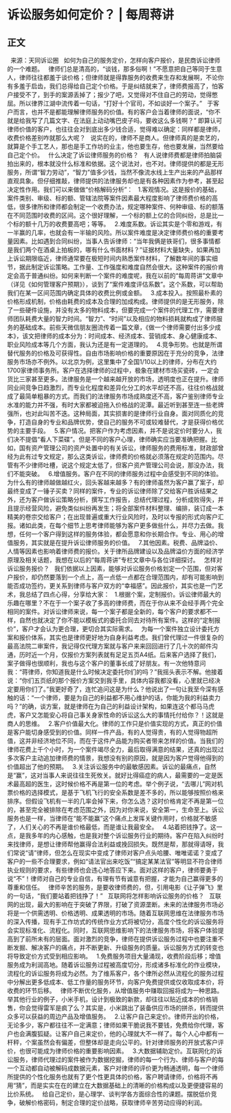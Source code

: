 # 诉讼服务如何定价？ | 每周蒋讲
## 正文
 
来源：天同诉讼圈
 
如何为自己的服务定价，怎样向客户报价，是民商诉讼律师的一个难题。
 
律师们总是清高的，“谈钱，那多俗啊！”不愿意把自己等同于生意人，律师往往都羞于谈价格；但律师就是得靠服务的收费来生存和发展啊，不论你有多羞于启齿，我们总得给自己定个价格。于是纠结就来了，律师费报高了，怕客户接受不了，到手的案源丢掉了；报少了吧，又觉得对不住自己的劳动，觉得憋屈。所以律界江湖中流传着一句话，“打好十个官司，不如谈好一个案子。”
 
于客户而言，也并不是都能理解律师服务的价值。有的客户会当着律师的面说，“你不就是给我写了几篇文字、在法庭上动动嘴巴皮子吗，要收这么多钱啊？” 即算认可律师价值的客户，也往往会对到底出多少钱合适，觉得难以确定：同样都是律师，收费价格差别咋就那么大呢？
 
说实在的，律师不是商人。但律师真的是卖艺的，就算是个手工艺人，那也是手工作坊的业主，他也要生存，他也要发展，当然要给自己定个价。
 
什么决定了诉讼律师服务的价格？
 
有人说律师费都是律师拍脑袋拍出来的，根本就没什么标准和依据。这个说法对，也不对。律师提供的都是无形服务，所谓“智力劳动”，“智力”值多少钱，当然不像流水线上生产出来的产品那样直观具象。但仔细推敲，律师提供的法律服务却也是有各种因素作为参考，甚至起决定性作用。我们可以来做做“价格解码分析”：
 
1.客观情况。这是报价的基础，案件类别、审级、标的额、管辖法院等案件因素最大程度影响了律师费价格的高低，很多律所和律师都会制定一个收费办法，规定哪种案件、何种审级、标的额落在不同范围时收费的区间。这个很好理解，一个标的额上亿的合同纠纷，总是比一个标的额十几万的收费要高吧；等等。
 
2.难度系数。诉讼其实是个零和游戏，有一半赢的几率，也就会有一半输的风险。所以案件难度是决定律师费价格的重要考量因素。比如遇到合同纠纷，当事人告诉律师：“当年我俩是铁哥们，很多事情都是我们两个在酒桌上拍板的，哪有什么书面材料？”证据材料大量缺失，如果再加上诉讼期限临近，律师通常要在极短时间内熟悉案件材料，了解数年间的事实细节，据此制定诉讼策略。工作量、工作强度和难度自然会很大。这种案件的报价肯定会高于普通纠纷。如何来判断一个案件的难度呢，我在以前的“每周蒋讲”文章中（详见《如何管理客户预期》），谈到了“案件难度评估系数”。这个系数，可以帮助我们在某一区间范围内确定具体的收费比例或金额。
 
3.成本投入。按照最朴素的价格形成机制，价格由耗费的成本及合理的加成构成。律师提供的是无形服务，除了一些硬件设施，并没有太多的物料成本，但要完成一个案件的代理工作，需要律师团队耗费大量的智力时间。“智力”、“时间”以及相应的物料损耗就构成了律师服务的基础成本。前些天微信朋友圈流传着一篇文章，《做一个律师需要付出多少成本》，该文把律师的成本分为：时间成本、经济成本、营销成本、身心健康成本、职业风险成本等几个方面，我认为还是有一定道理的。
 
4.竞争形势。也就是所谓替代服务的价格及可获得性。自由市场影响价格的重要原因在于充分的竞争，法律服务市场亦不例外。以北京为例，这里集中了全国1/10以上的律师，分布在大约1700家律师事务所。客户在选择律师的过程中，极象在建材市场买瓷砖，一定会货比三家甚至更多。法律服务是一个越来越开放的市场，透明度也正在提升。律师同业间竞争日趋激烈，而专业化程度和差异化分工的水平却还不高，往往价格战就成了最简单粗暴的方式。而我们的法律服务市场成熟度还不高，客户鉴别律师专业水准的能力并不强，有时大家都被迫拖入价格战的泥潭。最近听到甚至连一些老牌强所，也对此叫苦不迭。这种局面，其实损害的是律师行业自身。面对同质化的竞争，打造自身的专业和品牌优势，使自己的服务不可或较难替代，才是获得价格优势的主要手段。
 
5.客户情况。把客户作为考虑因素，并不是说定价时要分人，我们决不提倡“看人下菜碟”。但是不同的客户心理，律师确实应当要准确把握。比如，国有资产管理公司的资产处置中的有关诉讼，律师服务的费用标准，财政部曾经为此有过专文规定，那么这类诉讼，律师费的价格就必须落在规定的范围内。尽管有不少律师吐槽，说这个规定太低了，但客户资产管理公司会说，那没办法，我们不能突破。
 
6.增值服务。客户在不同的律师服务过程中会感受到不同的体验。为什么有的律师越做越红火，回头客越来越多？有的律师虽然为客户赢了案子，却最终变成了一锤子买卖？同样的案件，专业的诉讼律师除了交给客户胜诉结果之外，还为客户做诉讼策略分析，撰写工作报告，总结代理过程，分析成败得失，并且提示经营风险，避免类似纠纷再发生；将全部案件材料整理、编排，装订成一本精美的卷宗交给客户；在出现普遍或重大行业风险时，及时以专报的形式向客户汇报。诸如此类，在每个细节上思考律师能够为客户更多做些什么，并尽力去做。我想，任何一个客户得到这样的服务体验，都会愿意和你长期合作。专业、用心的增值服务，其实就是在提升诉讼律师服务的价值。
 
7.其他因素。税费、品牌溢价、人情等因素也影响着律师费的报价。关于律所品牌建设以及品牌溢价方面的经济学原理及相关话题，我想在以后的“每周蒋讲”专栏文章中与各位详细探讨。
 
怎样对诉讼服务报价？
 
我们依据以上因素，能够对诉讼服务价格划定一个范围，但对客户报价，却仍然要落到一个点上，高一点低一点都在合理范围内，却有可能影响到能否成功签约，更关系到律师与客户双方的“幸福感”。因此报价，其实也是一门艺术，我总结了四点心得，分享给大家：
 
1.根据个案，定制报价。诉讼律师最大的乐趣在哪里？不在于一个案子收了多高的律师费，而在于你从来不会经手两个完全相同的案件。对诉讼律师来说，每一个案子都是全新的，每个客户的要求都不一样，自然也就决定了你不能以模板式的委托合同去对待所有案件。这样的“定制报价”，客户才会认为更合理，更切合其实际需求。
 
为每一个案件独立设计委托方案和报价体系，其实也是律师更好地为自身利益考虑。我们曾代理过一件很复杂的最高法院二审案件，我记得仅代理方案就与客户来来回回进行了几十次的邮件沟通，历时近一个月，仅报价方案列表就有足足五页A4纸。后来客户选择了我们，案子做得也很顺利，我也与这个客户的董事长成了好朋友。有一次他特意问我：“蒋律师，你知道我是什么时候决定委托你们的吗？”我摇头表示不解。他接着说：“你们五页纸的那个报价方案交到我手里，具体内容我都没看，心里就已经决定要用你们了。”我更好奇了，连忙追问这是为什么？他说出了一句让我至今深有感触的话：“一个律师，要是为自己的利益都不用心维护的话，你能为我的利益卖力吗？”的确，谈方案，就是律师在为自己的利益设计架构，如果连这个都马马虎虎，客户又怎能安心将自己事关身家性命的诉讼这么大的事情托付给你？！这就是商人的思维。
 
2.客户价值最大化。律师的工作只是价值实现的方式，真正的价值是客户能切身感受到的价值。同样一件产品，有的人觉得贵，有的人觉得物超所值，这并非经济地位不同，而在于这件产品能为购买者带来怎样的价值。当我们的律师花费上千个小时，为一个案件竭尽全力，最后取得满意的结果，还真的出现过多次客户主动追加律师费的情景，我想没有别的原因，就是因为客户觉得他得到的价值超出了他的预期。
 
3.关注诉讼服务中的最敏感因素。诉讼的最痛点，自然是“赢”，这对当事人来说往往生死攸关。就好比得癌症的病人，最需要的一定是医术最高超的医生，这时候价格不再是第一位的考虑。举个例子说，“去哪儿”网对机票价格的选择模式，是基于飞机飞行的安全系数是差不多的，所以能够按照价格来排序。但假设飞机有一半的几率会掉下来，你怎么选？这时价格肯定不再是第一位的，甚至完全被排除在考虑范围之外，因为对你来说，安全第一，生命至上。诉讼服务也是一样，当律师在“能不能赢”这个痛点上发挥关键作用时，价格就不敏感了，人们关心的不再是谁价格最低，而是谁让我最安全。
 
4.站着把钱挣了。这一点，是我多年的内心感触，也是我对整个诉讼服务行业的期待。客户在陷入纠纷时来找律师，是想让律师帮他赢得合法利益或挽回损失。既然是帮，那就得请呀，我们常说“请”律师，但怎么在现实中变成了律师对客户点头哈腰、唯唯诺诺？变成了客户的一些不合理要求，例如“请法官出来吃饭”“搞定某某法官”等明显不符合律师执业规则的要求，有些律师也会违心地答应下来。面对这样的客户，律师要勇于说“不”！律师对自己的专业自信，有理有节有诚意有把握，才能为自己赢得更多的尊重和信任。
 
律师辛苦的服务，是要收律师费的，但，引用电影《让子弹飞》里的一句话，“我们要站着把钱挣了！”
 
互联网将怎样影响诉讼服务的价格？
 
互联网的出现，最大的影响在于突破了界限，打破了资源垄断。未来的法律服务市场必将是一个供需透明、价格透明、成果透明的市场。随着互联网思维在法律服务市场的深入传播，现有手工作坊式的传统作业方式将被切分，高度个性化的诉讼服务将会实现标准化、流程化。同时，互联网思维影响下的法律服务市场，将客户体验提高到了前所未有的层面。面对激烈的竞争，律师在提供诉讼服务过程中也要注重不断发掘、解决客户的痛点，并不断更新、升级服务的质量。诉讼服务方式的转变也将导致定价方式受到相应影响。
 
1.免费服务项目大量涌现，收费阶段后移；增值服务成为利润高地。随着诉讼服务过程被高度切分，形成诸多标准化的作业模块，流程化的诉讼服务将成为必然。为了维系客户，各个律所必然从流程化的服务过程中分解出更多低成本、低工作量的服务环节，向客户免费提供或仅收取成本价，将收费的环节后移。
 
律师不断优化服务，从增值服务中赚取回报将成为一种思路。举其他行业的例子，小米手机，设计到极致的新款，却往往以贴近成本的价格销售，你会觉得雷军是疯了么？其实是，小米跳出了装备供应市场的拼杀，转而提供众多可以获益的周边产品及增值服务。
 
2.让客户自己来定价。律师开出的价格，无论多少，客户都往往不一定满意；律师如果干脆说我不要钱，免费给你代理，客户也会满腹狐疑。让客户自己来定价，他的心理就大不一样了。每个人心中都有一杆秤，个案虽然会有偏差，但整体却是走向公平的。针对律师服务的开放式客户评价，也很可能成为律师价格的重要影响因素。
 
3.大数据辅助定价。互联网化的诉讼服务，律师代理过的案件被作为数据挖掘，律师的每一个行为、律师与客户的每一个互动都自动被解码成数据元素，客户对律师的评价更为畅通透明，每一个律师所提供的个性化服务也就有了更个性更具体的价格，客户聘请律师，价格将不再用“猜”，而是实实在在的建立在大数据基础上的清晰的价格构成以及更便捷容易的比价系统。
 
给自己定价，是心理学、谈判学各方面综合性的课题。摆脱低价竞争，破解价格密码，制定合理的定价战略，获取律师辛苦劳动应得的利润。
 
